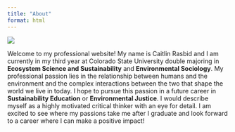 ```yaml
---
title: "About"
format: html
---
```


![](images/caitlin.jpg)

Welcome to my professional website! My name is Caitlin Rasbid and I am currently in my third year at Colorado State University double majoring in **Ecosystem Science and Sustainability** and **Environmental Sociology**. My professional passion lies in the relationship between humans and the environment and the complex interactions between the two that shape the world we live in today. I hope to pursue this passion in a future career in **Sustainability Education** or **Environmental Justice**. I would describe myself as a highly motivated critical thinker with an eye for detail. I am excited to see where my passions take me after I graduate and look forward to a career where I can make a positive impact!
